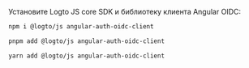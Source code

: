 
Установите Logto JS core SDK и библиотеку клиента Angular OIDC:

<Tabs>

  <TabItem value="npm" label="npm">

```bash
npm i @logto/js angular-auth-oidc-client
```

  </TabItem>
  <TabItem value="pnpm" label="pnpm">

```bash
pnpm add @logto/js angular-auth-oidc-client
```

  </TabItem>
  <TabItem value="yarn" label="yarn">

```bash
yarn add @logto/js angular-auth-oidc-client
```

  </TabItem>

</Tabs>
